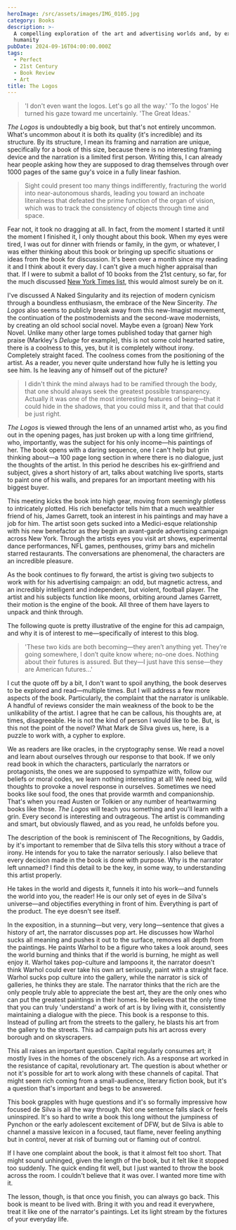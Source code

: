 ```yaml
---
heroImage: /src/assets/images/IMG_0105.jpg
category: Books
description: >-
  A compelling exploration of the art and advertising worlds and, by extension,
  humanity
pubDate: 2024-09-16T04:00:00.000Z
tags:
  - Perfect
  - 21st Century
  - Book Review
  - Art
title: The Logos
---
```


> 'I don't even want the logos. Let's go all the way.' 'To the logos' He turned his gaze toward me uncertainly. 'The Great Ideas.'

*The Logos* is undoubtedly a big book, but that's not entirely uncommon. What's uncommon about it is both its quality (it's incredible) and its structure. By its structure, I mean its framing and narration are unique, specifically for a book of this size, because there is no interesting framing device and the narration is a limited first person. Writing this, I can already hear people asking how they are supposed to drag themselves through over 1000 pages of the same guy's voice in a fully linear fashion.

> Sight could present too many things indifferently, fracturing the world into near-autonomous shards, leading you toward an inchoate literalness that defeated the prime function of the organ of vision, which was to track the consistency of objects through time and space.

Fear not, it took no dragging at all. In fact, from the moment I started it until the moment I finished it, I only thought about this book. When my eyes were tired, I was out for dinner with friends or family, in the gym, or whatever, I was either thinking about this book or bringing up specific situations or ideas from the book for discussion. It's been over a month since my reading it and I think about it every day. I can't give a much higher appraisal than that. If I were to submit a ballot of 10 books from the 21st century, so far, for the much discussed [New York Times list](https://www.nytimes.com/interactive/2024/books/best-books-21st-century.html), this would almost surely be on it.

I've discussed A Naked Singularity and its rejection of modern cynicism through a boundless enthusiasm, the embrace of the New Sincerity. _The Logos_ also seems to publicly break away from this new-Imagist movement, the continuation of the postmodernists and the second-wave modernists, by creating an old school social novel. Maybe even a (groan) New York Novel. Unlike many other large tomes published today that garner high praise (Markley's _Deluge_ for example), this is not some cold hearted satire, there is a coolness to this, yes, but it is completely without irony. Completely straight faced. The coolness comes from the positioning of the artist. As a reader, you never quite understand how fully he is letting you see him. Is he leaving any of himself out of the picture?

> I didn't think the mind always had to be ramified through the body, that one should always seek the greatest possible transparency. Actually it was one of the most interesting features of being—that it could hide in the shadows, that you could miss it, and that that could be just right.

*The Logos* is viewed through the lens of an unnamed artist who, as you find out in the opening pages, has just broken up with a long time girlfriend, who, importantly, was the subject for his only income—his paintings of her. The book opens with a daring sequence, one I can't help but grin thinking about—a 100 page long section in where there is no dialogue, just the thoughts of the artist. In this period he describes his ex-girlfriend and subject, gives a short history of art, talks about watching live sports, starts to paint one of his walls, and prepares for an important meeting with his biggest buyer.

This meeting kicks the book into high gear, moving from seemingly plotless to intricately plotted. His rich benefactor tells him that a much wealthier friend of his, James Garrett, took an interest in his paintings and may have a job for him. The artist soon gets sucked into a Medici-esque relationship with his new benefactor as they begin an avant-garde advertising campaign across New York. Through the artists eyes you visit art shows, experimental dance performances, NFL games, penthouses, grimy bars and michelin starred restaurants. The conversations are phenomenal, the characters are an incredible pleasure.

As the book continues to fly forward, the artist is giving two subjects to work with for his advertising campaign: an odd, but magnetic actress, and an incredibly intelligent and independent, but violent, football player. The artist and his subjects function like moons, orbiting around James Garrett, their motion is the engine of the book. All three of them have layers to unpack and think through.

The following quote is pretty illustrative of the engine for this ad campaign, and why it is of interest to me—specifically of interest to this blog.

> 'These two kids are both becoming—they aren’t anything yet. They’re going somewhere, I don’t quite know where; no-one does. Nothing about their futures is assured. But they—I just have this sense—they are American futures…'

I cut the quote off by a bit, I don't want to spoil anything, the book deserves to be explored and read—multiple times. But I will address a few more aspects of the book. Particularly, the complaint that the narrator is unlikable. A handful of reviews consider the main weakness of the book to be the unlikability of the artist. I agree that he can be callous, his thoughts are, at times, disagreeable. He is not the kind of person I would like to be. But, is this not the point of the novel? What Mark de Silva gives us, here, is a puzzle to work with, a cypher to explore.

We as readers are like oracles, in the cryptography sense. We read a novel and learn about ourselves through our response to that book. If we only read book in which the characters, particularly the narrators or protagonists, the ones we are supposed to sympathize with, follow our beliefs or moral codes, we learn nothing interesting at all! We need big, wild thoughts to provoke a novel response in ourselves. Sometimes we need books like soul food, the ones that provide warmth and companionship. That's when you read Austen or Tolkien or any number of heartwarming books like those. _The Logos_ will teach you something and you'll learn with a grin. Every second is interesting and outrageous. The artist is commanding and smart, but obviously flawed, and as you read, he unfolds before you.

The description of the book is reminiscent of The Recognitions, by Gaddis, by it's important to remember that de Silva tells this story without a trace of irony. He intends for you to take the narrator seriously. I also believe that every decision made in the book is done with purpose. Why is the narrator left unnamed? I find this detail to be the key, in some way, to understanding this artist properly.

He takes in the world and digests it, funnels it into his work—and funnels the world into you, the reader! He is our only set of eyes in de Silva's universe—and objectifies everything in front of him. Everything is part of the product. The eye doesn't see itself.

In the exposition, in a stunning—but very, very long—sentence that gives a history of art, the narrator discusses pop art. He discusses how Warhol sucks all meaning and pushes it out to the surface, removes all depth from the paintings. He paints Warhol to be a figure who takes a look around, sees the world burning and thinks that if the world is burning, he might as well enjoy it. Warhol takes pop-culture and lampoons it, the narrator doesn't think Warhol could ever take his own art seriously, paint with a straight face. Warhol sucks pop culture into the gallery, while the narrator is sick of galleries, he thinks they are stale. The narrator thinks that the rich are the only people truly able to appreciate the best art, they are the only ones who can put the greatest paintings in their homes. He believes that the only time that you can truly 'understand' a work of art is by living with it, consistently maintaining a dialogue with the piece. This book is a response to this. Instead of pulling art from the streets to the gallery, he blasts his art from the gallery to the streets. This ad campaign puts his art across every borough and on skyscrapers.

This all raises an important question. Capital regularly consumes art; it mostly lives in the homes of the obscenely rich. As a response art worked in the resistance of capital, revolutionary art. The question is about whether or not it's possible for art to work along with these channels of capital. That might seem rich coming from a small-audience, literary fiction book, but it's a question that's important and begs to be answered.

This book grapples with huge questions and it's so formally impressive how focused de Silva is all the way through. Not one sentence falls slack or feels uninspired. It's so hard to write a book this long without the jumpiness of Pynchon or the early adolescent excitement of DFW, but de Silva is able to channel a massive lexicon in a focused, taut flame, never feeling anything but in control, never at risk of burning out or flaming out of control.

If I have one complaint about the book, is that it almost felt too short. That might sound unhinged, given the length of the book, but it felt like it stopped too suddenly. The quick ending fit well, but I just wanted to throw the book across the room. I couldn't believe that it was over. I wanted more time with it.

The lesson, though, is that once you finish, you can always go back. This book is meant to be lived with. Bring it with you and read it everywhere, treat it like one of the narrator's paintings. Let its light stream by the fixtures of your everyday life.
